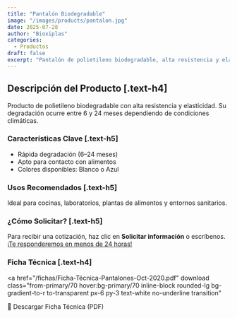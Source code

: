 ```yaml
---
title: "Pantalón Biodegradable"
image: "/images/products/pantalon.jpg"
date: 2025-07-28
author: "Bioxiplas"
categories:
  - Productos
draft: false
excerpt: "Pantalón de polietileno biodegradable, alta resistencia y elasticidad. Código 105."
---
```


## Descripción del Producto [.text-h4]

Producto de polietileno biodegradable con alta resistencia y elasticidad. Su degradación ocurre entre 6 y 24 meses dependiendo de condiciones climáticas.

### Características Clave [.text-h5]

- Rápida degradación (6–24 meses)
- Apto para contacto con alimentos
- Colores disponibles: Blanco o Azul

### Usos Recomendados [.text-h5]

Ideal para cocinas, laboratorios, plantas de alimentos y entornos sanitarios.

### ¿Cómo Solicitar? [.text-h5]

Para recibir una cotización, haz clic en **Solicitar información** o escríbenos. <u>¡Te responderemos en menos de 24 horas!</u>

### Ficha Técnica [.text-h4]

<a
  href="/fichas/Ficha-Técnica-Pantalones-Oct-2020.pdf"
  download
  class="from-primary/70 hover:bg-primary/70 inline-block rounded-lg bg-gradient-to-r to-transparent px-6 py-3 text-white no-underline transition"
>
  📄 Descargar Ficha Técnica (PDF)
</a>
